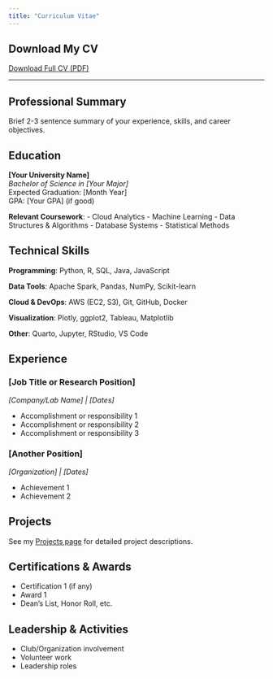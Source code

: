 ```yaml
---
title: "Curriculum Vitae"
---
```


::: {.column-page}

## Download My CV

<a href="files/your-cv.pdf" class="btn btn-primary" download>
  <i class="bi bi-download"></i> Download Full CV (PDF)
</a>

---

## Professional Summary

Brief 2-3 sentence summary of your experience, skills, and career objectives.

## Education

**[Your University Name]**  
*Bachelor of Science in [Your Major]*  
Expected Graduation: [Month Year]  
GPA: [Your GPA] (if good)

**Relevant Coursework**:
- Cloud Analytics
- Machine Learning
- Data Structures & Algorithms
- Database Systems
- Statistical Methods

## Technical Skills

**Programming**: Python, R, SQL, Java, JavaScript

**Data Tools**: Apache Spark, Pandas, NumPy, Scikit-learn

**Cloud & DevOps**: AWS (EC2, S3), Git, GitHub, Docker

**Visualization**: Plotly, ggplot2, Tableau, Matplotlib

**Other**: Quarto, Jupyter, RStudio, VS Code

## Experience

### [Job Title or Research Position]
*[Company/Lab Name] | [Dates]*

- Accomplishment or responsibility 1
- Accomplishment or responsibility 2
- Accomplishment or responsibility 3

### [Another Position]
*[Organization] | [Dates]*

- Achievement 1
- Achievement 2

## Projects

See my [Projects page](projects.qmd) for detailed project descriptions.

## Certifications & Awards

- Certification 1 (if any)
- Award 1
- Dean's List, Honor Roll, etc.

## Leadership & Activities

- Club/Organization involvement
- Volunteer work
- Leadership roles

:::